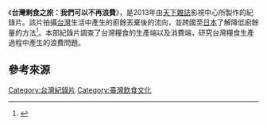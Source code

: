 {{multiple issues|
{{copyedit|time=2014-02-18T11:35:12+00:00}}
{{expand|time=2014-02-18T11:35:12+00:00}}
{{orphan|time=2014-02-18T11:35:12+00:00}}
}}
《'''台灣剩食之旅：我們可以不再浪費'''》，是2013年由[[天下雜誌|天下雜誌]]影視中心所製作的紀錄片。該片拍攝[[台灣|台灣]]生活中產生的廚餘丟棄後的流向，並跨國至[[日本|日本]]了解降低廚餘量的方法<ref>{{Cite web|url = http://news.cts.com.tw/cts/general/201304/201304101223302.html|title = 日本新良食運動|accessdate = 2014-02-18|author = 李雪莉、洪雅芳、林佳慧|location = 台北市|date = 2013-04-08|archive-date = 2018-11-01|archive-url = https://web.archive.org/web/20181101015324/https://news.cts.com.tw/cts/general/201304/201304101223302.html|dead-url = no}}</ref>。本部紀錄片調查了台灣糧食的生產端以及消費端，研究台灣糧食生產過程中產生的浪費問題。

== 參考來源 ==
{{reflist|2}}

[[Category:台灣紀錄片|Category:台灣紀錄片]]
[[Category:臺灣飲食文化|Category:臺灣飲食文化]]